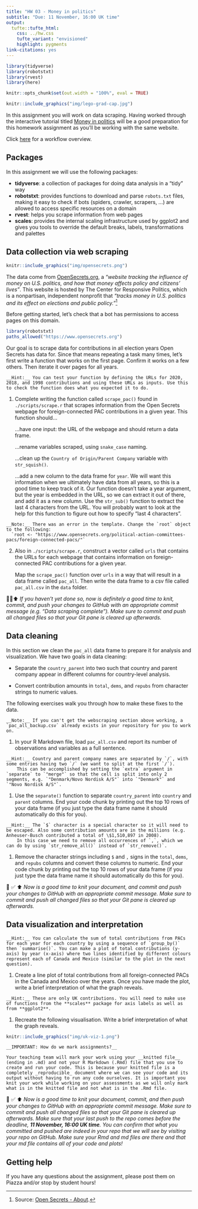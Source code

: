 ```yaml
---
title: "HW 03 - Money in politics"
subtitle: "Due: 11 November, 16:00 UK time"
output: 
  tufte::tufte_html:
    css: ../hw.css
    tufte_variant: "envisioned"
    highlight: pygments
link-citations: yes
---
```


```r
library(tidyverse)
library(robotstxt)
library(rvest)
library(here) 

knitr::opts_chunk$set(out.width = "100%", eval = TRUE)
```

```r
knitr::include_graphics("img/lego-grad-cap.jpg")
```

In this assignment you will work on data scraping.
Having worked through the interactive tutorial titled [Money in politics](https://minecr.shinyapps.io/dsbox-05-moneyinpolitics/) will be a good preparation for this homework assignment as you'll be working with the same website.

Click [here](https://idsed.digital/troubleshoot/setup/openingaproject/) for a workflow overview.

## Packages

In this assignment we will use the following packages:

-   **tidyverse**: a collection of packages for doing data analysis in a "tidy" way
-   **robotstxt**: provides functions to download and parse `robots.txt` files, making it easy to check if bots (spiders, crawler, scrapers, ...) are allowed to access specific resources on a domain
-   **rvest**: helps you scrape information from web pages
-   **scales**: provides the internal scaling infrastructure used by ggplot2 and gives you tools to override the default breaks, labels, transformations and palettes

## Data collection via web scraping

```r
knitr::include_graphics("img/opensecrets.png")
```

The data come from [OpenSecrets.org](https://www.opensecrets.org), a *"website tracking the influence of money on U.S. politics, and how that money affects policy and citizens' lives"*.
This website is hosted by The Center for Responsive Politics, which is a nonpartisan, independent nonprofit that *"tracks money in U.S. politics and its effect on elections and public policy."*[^1]

Before getting started, let's check that a bot has permissions to access pages on this domain.

```r
library(robotstxt)
paths_allowed("https://www.opensecrets.org")
```

Our goal is to scrape data for contributions in all election years Open Secrets has data for.
Since that means repeating a task many times, let's first write a function that works on the first page.
Confirm it works on a few others.
Then iterate it over pages for all years.

```marginfigure
__Hint:__ You can test your function by defining the URLs for 2020, 2018, and 1998 contributions and using these URLs as inputs. Use this to check the function does what you expected it to do.
```

1.  Complete writing the function called `scrape_pac()` found in `./scripts/scrape.r` that scrapes information from the Open Secrets webpage for foreign-connected PAC contributions in a given year.
    This function should...

    ...have one input: the URL of the webpage and should return a data frame.

    ...rename variables scraped, using `snake_case` naming.

    ...clean up the `Country of Origin/Parent Company` variable with `str_squish()`.

    ...add a new column to the data frame for `year`.
    We will want this information when we ultimately have data from all years, so this is a good time to keep track of it.
    Our function doesn't take a year argument, but the year is embedded in the URL, so we can extract it out of there, and add it as a new column.
    Use the `str_sub()` function to extract the last 4 characters from the URL.
    You will probably want to look at the help for this function to figure out how to specify "last 4 characters".

```marginfigure
__Note:__ There was an error in the template. Change the `root` object to the following:
  `root <- "https://www.opensecrets.org/political-action-committees-pacs/foreign-connected-pacs/"`
```

2.  Also in `./scripts/scrape.r`, construct a vector called `urls` that contains the URLs for each webpage that contains information on foreign-connected PAC contributions for a given year.

    Map the `scrape_pac()` function over `urls` in a way that will result in a data frame called `pac_all`.
    Then write the data frame to a csv file called `pac_all.csv` in the `data` folder.

🧶✅⬆️ *If you haven't yet done so, now is definitely a good time to knit, commit, and push your changes to GitHub with an appropriate commit message (e.g. "Data scraping complete"). Make sure to commit and push all changed files so that your Git pane is cleared up afterwards.*

## Data cleaning

In this section we clean the `pac_all` data frame to prepare it for analysis and visualization.
We have two goals in data cleaning:

-   Separate the `country_parent` into two such that country and parent company appear in different columns for country-level analysis.

-   Convert contribution amounts in `total`, `dems`, and `repubs` from character strings to numeric values.

The following exercises walk you through how to make these fixes to the data.

```marginfigure
__Note:__ If you can't get the webscraping section above working, a `pac_all_backup.csv` already exists in your repository for you to work on.
```

1.  In your R Markdown file, load `pac_all.csv` and report its number of observations and variables as a full sentence.

```marginfigure
__Hint:__ Country and parent company names are separated by `/`, with some entries having two `/` (we want to split at the first `/`).
    This can be accomplished by setting the `extra` argument in `separate` to `"merge"` so that the cell is split into only 2 segments, e.g. `"Denmark/Novo Nordisk A/S"` into `"Denmark"` and `"Novo Nordisk A/S"`.
```

1.  Use the `separate()` function to separate `country_parent` into `country` and `parent` columns. End your code chunk by printing out the top 10 rows of your data frame (if you just type the data frame name it should automatically do this for you).

```marginfigure
__Hint:__ The `$` character is a special character so it will need to be escaped. Also some contribution amounts are in the millions (e.g. Anheuser-Busch contributed a total of \$1,510,897 in 2008).
    In this case we need to remove all occurrences of `,`, which we can do by using `str_remove_all()` instead of `str_remove()`.
```

1.  Remove the character strings including `$` and `,` signs in the `total`, `dems`, and `repubs` columns and convert these columns to numeric. End your code chunk by printing out the top 10 rows of your data frame (if you just type the data frame name it should automatically do this for you).

🧶 ✅ ⬆️ *Now is a good time to knit your document, and commit and push your changes to GitHub with an appropriate commit message. Make sure to commit and push all changed files so that your Git pane is cleared up afterwards.*

## Data visualization and interpretation

```marginfigure
__Hint:__ You can calculate the sum of total contributions from PACs for each year for each country by using a sequence of `group_by()` then `summarise()`. You can make a plot of total contributions (y-axis) by year (x-axis) where two lines identified by different colours represent each of Canada and Mexico (similar to the plot in the next question).
```

1.  Create a line plot of total contributions from all foreign-connected PACs in the Canada and Mexico over the years. Once you have made the plot, write a brief interpretation of what the graph reveals.

```marginfigure
__Hint:__ These are only UK contributions. You will need to make use of functions from the **scales** package for axis labels as well as from **ggplot2**.
```

1.  Recreate the following visualisation. Write a brief interpretation of what the graph reveals.

```r
knitr::include_graphics("img/uk-viz-1.png")
```

```marginfigure
__IMPORTANT: How do we mark assignments?__

Your teaching team will mark your work using your __knitted file__ (ending in .md) and not your R Markdown (.Rmd) file that you use to create and run your code. This is because your knitted file is a completely _reproducible_ document where we can see your code and its output without having to run any code ourselves. It is important you knit your work while working on your assessments as we will only mark what is in the knitted file and not what is in the .Rmd file.
```

🧶 ✅ ⬆️ *Now is a good time to knit your document, commit, and then push your changes to GitHub with an appropriate commit message. Make sure to commit and push all changed files so that your Git pane is cleared up afterwards. Make sure that your last push to the repo comes before the deadline, **11 November, 16:00 UK time**. You can confirm that what you committed and pushed are indeed in your repo that we will see by visiting your repo on GitHub. Make sure your Rmd and md files are there and that your md file contains all of your code and plots!*

## Getting help

If you have any questions about the assignment, please post them on Piazza and/or stop by student hours!

[^1]: Source: [Open Secrets - About](https://www.opensecrets.org/about/).
